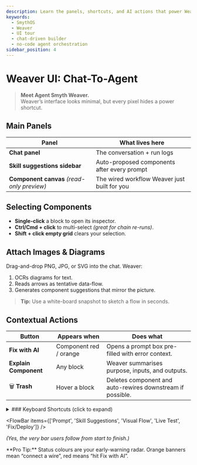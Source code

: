 ```yaml
---
description: Learn the panels, shortcuts, and AI actions that power Weaver’s chat-first agent builder.
keywords:
  - SmythOS
  - Weaver
  - UI tour
  - chat-driven builder
  - no-code agent orchestration
sidebar_position: 4
---
```


#  Weaver UI: Chat-To-Agent

> **Meet Agent Smyth Weaver.**  
> Weaver’s interface looks minimal, but every pixel hides a power shortcut.

<Divider/>

## Main Panels

| Panel | What lives here |
|-------|-----------------|
| **Chat panel** | The conversation + run logs|
| **Skill suggestions sidebar** | Auto-proposed components after every prompt |
| **Component canvas** *(read-only preview)* | The wired workflow Weaver just built for you |


<Divider/>

## Selecting Components

- **Single-click** a block to open its inspector.  
- **Ctrl/Cmd + click** to multi-select *(great for chain re-runs)*.  
- **Shift + click empty grid** clears your selection.

<Divider/>

## Attach Images & Diagrams

Drag-and-drop PNG, JPG, or SVG into the chat. Weaver:

1. OCRs diagrams for text.  
2. Reads arrows as tentative data-flow.  
3. Generates component suggestions that mirror the picture.

> **Tip:** Use a white-board snapshot to sketch a flow in seconds.

<Divider/>

## Contextual Actions

| Button | Appears when | Does what |
|--------|--------------|-----------|
| **Fix with AI** | Component red / orange | Opens a prompt box pre-filled with error context. |
| **Explain Component** | Any block | Weaver summarises purpose, inputs, and outputs. |
| 🗑 **Trash** | Hover a block | Deletes component and auto-rewires downstream if possible. |

<Divider/>

 <details>
<summary>### Keyboard Shortcuts (click to expand)</summary>

<Tabs
  tabs={[
    {
      label: 'macOS',
      content: (
        <ul>
          <li><kbd>⌘</kbd> + <kbd>Scroll Up</kbd> – Zoom in</li>
          <li><kbd>⌘</kbd> + <kbd>Scroll Down</kbd> – Zoom out</li>
          <li><kbd>⌘</kbd> + <kbd>Left Click</kbd> + <kbd>Drag</kbd> – Select multiple components</li>
          <li><kbd>⌘</kbd> + <kbd>C</kbd>, <kbd>⌘</kbd> + <kbd>V</kbd> – Duplicate selected components</li>
          <li><kbd>Delete</kbd> – Delete selected components</li>
          <li><kbd>⌘</kbd> + <kbd>Shift</kbd> + <kbd>E</kbd> – Export agent</li>
          <li><kbd>Drag & Drop</kbd> .smyth file – Import agent</li>
          <li><kbd>⌘</kbd> + <kbd>Z</kbd> – Undo</li>
          <li><kbd>⌘</kbd> + <kbd>Shift</kbd> + <kbd>Z</kbd> – Redo</li>
        </ul>
      ),
    },
    {
      label: 'Windows / Linux',
      content: (
        <ul>
          <li><kbd>Ctrl</kbd> + <kbd>Scroll Up</kbd> – Zoom in</li>
          <li><kbd>Ctrl</kbd> + <kbd>Scroll Down</kbd> – Zoom out</li>
          <li><kbd>Ctrl</kbd> + <kbd>Left Click</kbd> + <kbd>Drag</kbd> – Select multiple components</li>
          <li><kbd>Ctrl</kbd> + <kbd>C</kbd>, <kbd>Ctrl</kbd> + <kbd>V</kbd> – Duplicate selected components</li>
          <li><kbd>Delete</kbd> – Delete selected components</li>
          <li><kbd>Ctrl</kbd> + <kbd>Shift</kbd> + <kbd>E</kbd> – Export agent</li>
          <li><kbd>Drag & Drop</kbd> .smyth file – Import agent</li>
          <li><kbd>Ctrl</kbd> + <kbd>Z</kbd> – Undo</li>
          <li><kbd>Ctrl</kbd> + <kbd>Shift</kbd> + <kbd>Z</kbd> – Redo</li>
        </ul>
      ),
    },
  ]}
/>
</details>


<Divider/>

<FlowBar items={['Prompt', 'Skill Suggestions', 'Visual Flow', 'Live Test', 'Fix/Deploy']} />

*(Yes, the very bar users follow from start to finish.)*

<Divider/>

<InfoCallout>
**Pro Tip:** Status colours are your early-warning radar. Orange banners mean “connect a wire”, red means “hit Fix with AI”.
</InfoCallout>
